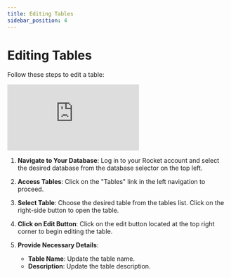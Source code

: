 ```yaml
---
title: Editing Tables
sidebar_position: 4
---
```


# Editing Tables

Follow these steps to edit a table:

<div class="videowrapper">
  <iframe
    src="https://www.youtube.com/embed/RLwDePysp2A?rel=0"
    title="YouTube video 
      player"
    frameborder="0"
    allow="accelerometer; autoplay; clipboard-write; 
      encrypted-media; gyroscope; picture-in-picture"
    allowfullscreen
  ></iframe>
</div>

1. **Navigate to Your Database**: Log in to your Rocket account and select the desired database from the database selector on the top left.

2. **Access Tables**: Click on the "Tables" link in the left navigation to proceed.

3. **Select Table**: Choose the desired table from the tables list. Click on the right-side button to open the table.

4. **Click on Edit Button**: Click on the edit button located at the top right corner to begin editing the table.

5. **Provide Necessary Details**:
   - **Table Name**: Update the table name.
   - **Description**: Update the table description.
